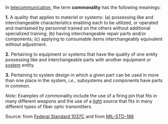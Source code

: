 In [[telecommunication]], the term '''commonality''' has the following meanings: 

<b>1.</b>  A quality that applies to materiel or systems: (a) possessing like and interchangeable characteristics enabling each to be utilized, or operated and maintained by personnel trained on the others without additional specialized training; (b) having interchangeable repair parts and/or components; (c) applying to consumable items interchangeably equivalent without adjustment. 

<b>2.</b>  Pertaining to equipment or systems that have the quality of one entity possessing like and interchangeable parts with another equipment or [[system]] entity.  

<b>3.</b>  Pertaining to system design in which a given part can be used in more than one place in the system, <i>i.e.,</i> subsystems and components have parts in common. 

<i>Note:</i>  Examples of commonality include the use of a firing pin that fits in many different weapons and the use of a [[light]] source that fits in many different types of fiber optic transmitters.</b>

Source: from [[Federal Standard 1037C]] and from [[MIL-STD-188]]